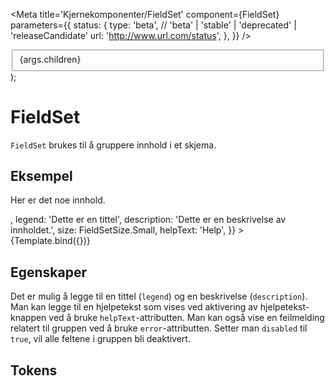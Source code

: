 
<Meta
  title='Kjernekomponenter/FieldSet'
  component={FieldSet}
  parameters={{
    status: {
      type: 'beta', // 'beta' | 'stable' | 'deprecated' | 'releaseCandidate'
      url: 'http://www.url.com/status',
    },
  }}
/>

  <FieldSet {...args}>{args.children}</FieldSet>
);

# FieldSet

<Information text='beta' />

`FieldSet` brukes til å gruppere innhold i et skjema.

## Eksempel

<Canvas>
  <Story
    name='FieldSet'
    args={{
      children: <p>Her er det noe innhold.</p>,
      legend: 'Dette er en tittel',
      description: 'Dette er en beskrivelse av innholdet.',
      size: FieldSetSize.Small,
      helpText: 'Help',
    }}
  >
    {Template.bind({})}
  </Story>
</Canvas>

## Egenskaper

Det er mulig å legge til en tittel (`legend`) og en beskrivelse (`description`).
Man kan legge til en hjelpetekst som vises ved aktivering av hjelpetekst-knappen
ved å bruke `helpText`-attributten. Man kan også vise en feilmelding relatert til
gruppen ved å bruke `error`-attributten. Setter man `disabled` til `true`, vil alle
feltene i gruppen bli deaktivert.

<ArgsTable of={FieldSet} />

## Tokens

<TokensTable
  jsonKey='component.fieldset'
  componentName='fieldset'
  showPreview={false}
  description
/>
